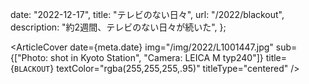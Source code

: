   date: "2022-12-17",
  title: "テレビのない日々",
  url: "/2022/blackout",
  description: "約2週間、テレビのない日々が続いた",
};


<ArticleBackground color="#2c2c2c" />

<ArticleCover
  date={meta.date}
  img="/img/2022/L1001447.jpg"
  sub={["Photo: shot in Kyoto Station", "Camera: LEICA M typ240"]}
  title={`BLACKOUT`}
  textColor="rgba(255,255,255,.95)"
  titleType="centered"
/>

<BodyBlockText
  color="#ddd6cb"
  text="二週間、テレビがない日が続いてきた。
約十年、我が家のリビングに鎮座していたテレビは、光も音も出なくなり、真っ黒な置物になった。
テレビがないと少し寂しく感じる瞬間もあるが、概ね部屋が静かで良い。
毎日、お気に入りの番組を何度も何度も再生している息子にとっては辛かったかもしれない。
ともあれ、ついに新しいテレビが来た。
4Kになったりしたので、今、4Kの映像が見たくて仕方ない。
"
/>
